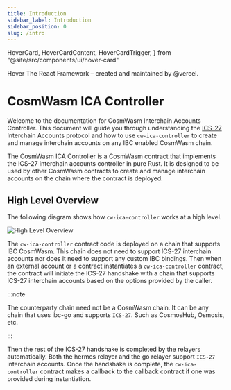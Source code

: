```yaml
---
title: Introduction
sidebar_label: Introduction
sidebar_position: 0
slug: /intro
---
```


  HoverCard,
  HoverCardContent,
  HoverCardTrigger,
} from "@site/src/components/ui/hover-card"

<HoverCard>
  <HoverCardTrigger>Hover</HoverCardTrigger>
  <HoverCardContent>
    The React Framework – created and maintained by @vercel.
  </HoverCardContent>
</HoverCard>

# CosmWasm ICA Controller

Welcome to the documentation for CosmWasm Interchain Accounts Controller. This document will guide you through
understanding the [ICS-27](https://github.com/cosmos/ibc/tree/main/spec/app/ics-027-interchain-accounts)
Interchain Accounts protocol and how to use `cw-ica-controller` to create and manage interchain accounts on
any IBC enabled CosmWasm chain.

The CosmWasm ICA Controller is a CosmWasm contract that implements the ICS-27 interchain accounts controller in
pure Rust. It is designed to be used by other CosmWasm contracts to create and manage interchain accounts on
the chain where the contract is deployed.

## High Level Overview

The following diagram shows how `cw-ica-controller` works at a high level.

![High Level Overview](/img/cw-ica-controller.svg)

The `cw-ica-controller` contract code is deployed on a chain that supports IBC CosmWasm. This chain does not need
to support ICS-27 interchain accounts nor does it need to support any custom IBC bindings. Then when an external
account or a contract instantiates a `cw-ica-controller` contract, the contract will initiate the ICS-27 handshake
with a chain that supports ICS-27 interchain accounts based on the options provided by the caller.

:::note

The counterparty chain need not be a CosmWasm chain. It can be any chain that uses ibc-go and supports `ICS-27`.
Such as CosmosHub, Osmosis, etc.

:::

Then the rest of the ICS-27 handshake is completed by the relayers automatically. Both the hermes relayer and the
go relayer support `ICS-27` interchain accounts. Once the handshake is complete, the `cw-ica-controller` contract
makes a callback to the callback contract if one was provided during instantiation.
